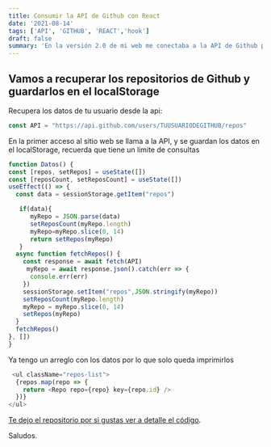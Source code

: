 ```yaml
---
title: Consumir la API de Github con React
date: '2021-08-14'
tags: ['API', 'GITHUB', 'REACT','hook']
draft: false
summary: 'En la versión 2.0 de mi web me conectaba a la API de Github para recuperar mis repos'
---
```


## Vamos a recuperar los repositorios de Github y guardarlos en el localStorage

Recupera los datos de tu usuario desde la api:

```javascript
const API = "https://api.github.com/users/TUUSUARIODEGITHUB/repos"
```

En la primer acceso al sitio web se llama a la API, y se guardan los datos en el localStorage, recuerda que tiene un limite de consultas

```javascript
function Datos() {
const [repos, setRepos] = useState([])
const [reposCount, setReposCount] = useState([])
useEffect(() => {
  const data = sessionStorage.getItem("repos")

   if(data){
      myRepo = JSON.parse(data)
      setReposCount(myRepo.length)
      myRepo=myRepo.slice(0, 14)
      return setRepos(myRepo)
   }
  async function fetchRepos() {
    const response = await fetch(API)
     myRepo = await response.json().catch(err => {
      console.err(err)
    })
    sessionStorage.setItem("repos",JSON.stringify(myRepo))
    setReposCount(myRepo.length)
    myRepo = myRepo.slice(0, 14)
    setRepos(myRepo)
  }
  fetchRepos()
}, [])
}
```
Ya tengo un arreglo con los datos por lo que solo queda imprimirlos

```javascript
 <ul className="repos-list">
  {repos.map(repo => {
    return <Repo repo={repo} key={repo.id} />
  })}
</ul>
```


[Te dejo el repositorio por si gustas ver a detalle el código](https://github.com/juanpablosolana/pablosolana.dev2.0/blob/main/src/components/repos.js).

Saludos.
